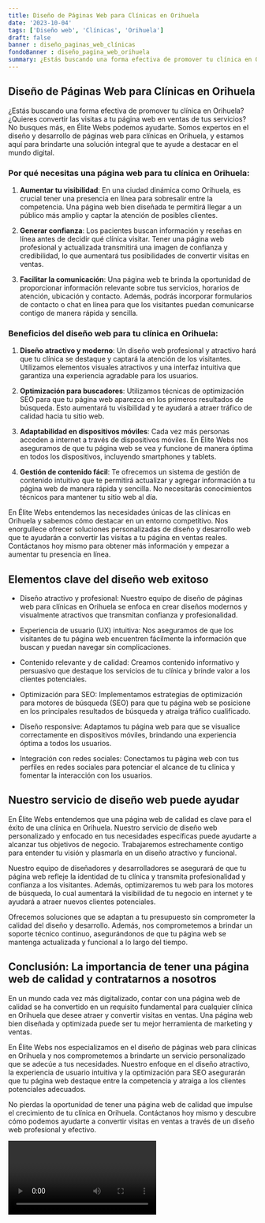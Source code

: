 ```yaml
---
title: Diseño de Páginas Web para Clínicas en Orihuela
date: '2023-10-04'
tags: ['Diseño web', 'Clínicas', 'Orihuela']
draft: false
banner : diseño_paginas_web_clínicas
fondoBanner : diseño_pagina_web_orihuela
summary: ¿Estás buscando una forma efectiva de promover tu clínica en Orihuela? ¿Quieres convertir las visitas a tu página web en ventas de tus servicios? No busques más, en Élite Webs podemos ayudarte. Somos expertos en el diseño y desarrollo de páginas web para clínicas en Orihuela, y estamos aquí para brindarte una solución integral que te ayude a destacar en el mundo digital.
---
```


## Diseño de Páginas Web para Clínicas en Orihuela

¿Estás buscando una forma efectiva de promover tu clínica en Orihuela? ¿Quieres convertir las visitas a tu página web en ventas de tus servicios? No busques más, en Élite Webs podemos ayudarte. Somos expertos en el diseño y desarrollo de páginas web para clínicas en Orihuela, y estamos aquí para brindarte una solución integral que te ayude a destacar en el mundo digital.

### Por qué necesitas una página web para tu clínica en Orihuela:

1. **Aumentar tu visibilidad**: En una ciudad dinámica como Orihuela, es crucial tener una presencia en línea para sobresalir entre la competencia. Una página web bien diseñada te permitirá llegar a un público más amplio y captar la atención de posibles clientes.

2. **Generar confianza**: Los pacientes buscan información y reseñas en línea antes de decidir qué clínica visitar. Tener una página web profesional y actualizada transmitirá una imagen de confianza y credibilidad, lo que aumentará tus posibilidades de convertir visitas en ventas.

3. **Facilitar la comunicación**: Una página web te brinda la oportunidad de proporcionar información relevante sobre tus servicios, horarios de atención, ubicación y contacto. Además, podrás incorporar formularios de contacto o chat en línea para que los visitantes puedan comunicarse contigo de manera rápida y sencilla.

### Beneficios del diseño web para tu clínica en Orihuela:

1. **Diseño atractivo y moderno**: Un diseño web profesional y atractivo hará que tu clínica se destaque y captará la atención de los visitantes. Utilizamos elementos visuales atractivos y una interfaz intuitiva que garantiza una experiencia agradable para los usuarios.

2. **Optimización para buscadores**: Utilizamos técnicas de optimización SEO para que tu página web aparezca en los primeros resultados de búsqueda. Esto aumentará tu visibilidad y te ayudará a atraer tráfico de calidad hacia tu sitio web.

3. **Adaptabilidad en dispositivos móviles**: Cada vez más personas acceden a internet a través de dispositivos móviles. En Élite Webs nos aseguramos de que tu página web se vea y funcione de manera óptima en todos los dispositivos, incluyendo smartphones y tablets.

4. **Gestión de contenido fácil**: Te ofrecemos un sistema de gestión de contenido intuitivo que te permitirá actualizar y agregar información a tu página web de manera rápida y sencilla. No necesitarás conocimientos técnicos para mantener tu sitio web al día.

En Élite Webs entendemos las necesidades únicas de las clínicas en Orihuela y sabemos cómo destacar en un entorno competitivo. Nos enorgullece ofrecer soluciones personalizadas de diseño y desarrollo web que te ayudarán a convertir las visitas a tu página en ventas reales. Contáctanos hoy mismo para obtener más información y empezar a aumentar tu presencia en línea.

<GifSeo />

<Cta />

## Elementos clave del diseño web exitoso

- Diseño atractivo y profesional: Nuestro equipo de diseño de páginas web para clínicas en Orihuela se enfoca en crear diseños modernos y visualmente atractivos que transmitan confianza y profesionalidad.

- Experiencia de usuario (UX) intuitiva: Nos aseguramos de que los visitantes de tu página web encuentren fácilmente la información que buscan y puedan navegar sin complicaciones.

- Contenido relevante y de calidad: Creamos contenido informativo y persuasivo que destaque los servicios de tu clínica y brinde valor a los clientes potenciales.

- Optimización para SEO: Implementamos estrategias de optimización para motores de búsqueda (SEO) para que tu página web se posicione en los principales resultados de búsqueda y atraiga tráfico cualificado.

- Diseño responsive: Adaptamos tu página web para que se visualice correctamente en dispositivos móviles, brindando una experiencia óptima a todos los usuarios.

- Integración con redes sociales: Conectamos tu página web con tus perfiles en redes sociales para potenciar el alcance de tu clínica y fomentar la interacción con los usuarios.

## Nuestro servicio de diseño web puede ayudar

En Élite Webs entendemos que una página web de calidad es clave para el éxito de una clínica en Orihuela. Nuestro servicio de diseño web personalizado y enfocado en tus necesidades específicas puede ayudarte a alcanzar tus objetivos de negocio. Trabajaremos estrechamente contigo para entender tu visión y plasmarla en un diseño atractivo y funcional.

Nuestro equipo de diseñadores y desarrolladores se asegurará de que tu página web refleje la identidad de tu clínica y transmita profesionalidad y confianza a los visitantes. Además, optimizaremos tu web para los motores de búsqueda, lo cual aumentará la visibilidad de tu negocio en internet y te ayudará a atraer nuevos clientes potenciales.

Ofrecemos soluciones que se adaptan a tu presupuesto sin comprometer la calidad del diseño y desarrollo. Además, nos comprometemos a brindar un soporte técnico continuo, asegurándonos de que tu página web se mantenga actualizada y funcional a lo largo del tiempo.

## Conclusión: La importancia de tener una página web de calidad y contratarnos a nosotros

En un mundo cada vez más digitalizado, contar con una página web de calidad se ha convertido en un requisito fundamental para cualquier clínica en Orihuela que desee atraer y convertir visitas en ventas. Una página web bien diseñada y optimizada puede ser tu mejor herramienta de marketing y ventas.

En Élite Webs nos especializamos en el diseño de páginas web para clínicas en Orihuela y nos comprometemos a brindarte un servicio personalizado que se adecúe a tus necesidades. Nuestro enfoque en el diseño atractivo, la experiencia de usuario intuitiva y la optimización para SEO asegurarán que tu página web destaque entre la competencia y atraiga a los clientes potenciales adecuados.

No pierdas la oportunidad de tener una página web de calidad que impulse el crecimiento de tu clínica en Orihuela. Contáctanos hoy mismo y descubre cómo podemos ayudarte a convertir visitas en ventas a través de un diseño web profesional y efectivo.

<Video />

<CtaBot job='Clínicas' city='Orihuela'/>

<Gmaps query='Orihuela+españa+maps' />